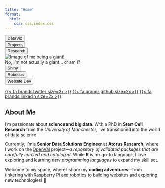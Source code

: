 ```yaml
---
title: "Home"
format:
  html:
    css: css/index.css
---
```


<body>
<div class="grid-container">
  <div class="item-a row-border">
  <button class="btn" onclick="window.location.href='DataViz.html';">DataViz</button>
  </div>
  <div class="item-b row-border">
  <button class="btn" onclick="window.location.href='Projects.html';">Projects</button>
  </div>
  <div class="item-c row-border">
  <button class="btn" onclick="window.location.href='Research.html';">Research</button>
  </div>
  <div class="item-img bio_pic-container">
  <img class="bio_pic" src="images/me_giant.JPG" alt="Image of me being a giant!"/>
  <div class="bio_text">No, I’m not actually a giant… or am I?</div>
  </div>
  <div class="item-d row-border">
  <button class="btn" onclick="window.location.href='posts/neuroshiny/index.html';">Shiny</button>
  </div>
  <div class="item-e row-border">
  <button class="btn" onclick="window.location.href='posts/daidipper/index.html';">Robotics</button>
  </div>
  <div class="item-f row-border">
  <button class="btn" onclick="window.location.href='posts/ACAT-website/index.html';">Website Dev</button>
  </div>
</div>

<section class="logos">

<a class='hyperlink' href="https://twitter.com/Rosie_Griffiths" target="_blank" rel="noopener noreferrer">{{< fa brands twitter size=2x >}}</a> <a class='hyperlink' href="https://github.com/Rosie23" target="_blank" rel="noopener noreferrer">{{< fa brands github size=2x >}}</a> <a class='hyperlink' href="https://linkedin.com/in/rosie-griffiths" target="_blank" rel="noopener noreferrer">{{< fa brands linkedin size=2x >}}</a>

</section>




<div class="card">
<h2>About Me</h2>
<p>I'm passionate about <strong>science and big data</strong>. With a PhD in <strong>Stem Cell Research</strong> from the <em>University of Manchester</em>, I've transitioned into the world of data science.</p>
<p>Currently, I'm a <strong>Senior Data Solutions Engineer</strong> at <strong>Atorus Research</strong>, where I work on the <a href="https://openval.atorusresearch.com" target="_blank">OpenVal</a> project—<em>a repository of validated packages that are carefully curated and cataloged</em>. While <strong>R</strong> is my go-to language, I love exploring and learning <em>new programming languages</em> to expand my skill set.</p>
<p>Welcome to my space, where I share my <strong>coding adventures</strong>—from tinkering with Raspberry Pi and robotics to building websites and exploring new technologies! 🚀</p>
</div>
</body>
